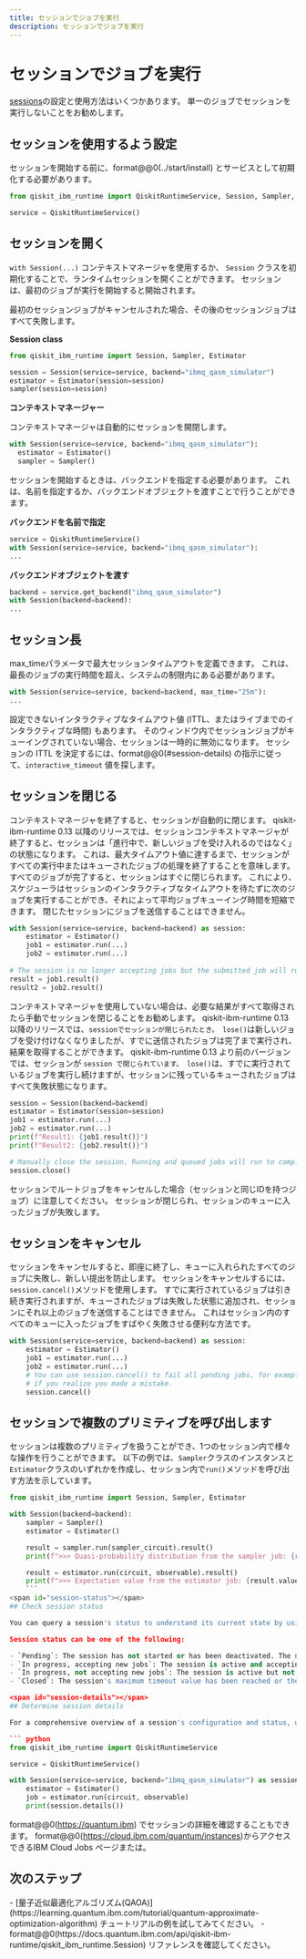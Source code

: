 ```yaml
---
title: セッションでジョブを実行
description: セッションでジョブを実行
---
```


# セッションでジョブを実行

[sessions](セッション)の設定と使用方法はいくつかあります。  単一のジョブでセッションを実行しないことをお勧めします。

## セッションを使用するよう設定

セッションを開始する前に、format@@0(../start/install) とサービスとして初期化する必要があります。

```python
from qiskit_ibm_runtime import QiskitRuntimeService, Session, Sampler, Estimator

service = QiskitRuntimeService()
```

## セッションを開く

`with Session(...)` コンテキストマネージャを使用するか、 `Session`
クラスを初期化することで、ランタイムセッションを開くことができます。 セッションは、最初のジョブが実行を開始すると開始されます。 

<Admonition type="note" title="Important">
    最初のセッションジョブがキャンセルされた場合、その後のセッションジョブはすべて失敗します。
</Admonition>

**Session class**

```python
from qiskit_ibm_runtime import Session, Sampler, Estimator

session = Session(service=service, backend="ibmq_qasm_simulator")
estimator = Estimator(session=session)
sampler(session=session)
```

**コンテキストマネージャー**

コンテキストマネージャは自動的にセッションを開閉します。

```python
with Session(service=service, backend="ibmq_qasm_simulator"):
  estimator = Estimator()
  sampler = Sampler()
```

セッションを開始するときは、バックエンドを指定する必要があります。 これは、名前を指定するか、バックエンドオブジェクトを渡すことで行うことができます。 

**バックエンドを名前で指定**

```python
service = QiskitRuntimeService()
with Session(service=service, backend="ibmq_qasm_simulator"):
...
```

**バックエンドオブジェクトを渡す** 

```python
backend = service.get_backend("ibmq_qasm_simulator")
with Session(backend=backend):
...
```

<span id="specify-length"></span>
## セッション長

max_timeパラメータで最大セッションタイムアウトを定義できます。 これは、最長のジョブの実行時間を超え、システムの制限内にある必要があります。 

```python
with Session(service=service, backend=backend, max_time="25m"):
...   
```

設定できないインタラクティブなタイムアウト値 (ITTL、またはライブまでのインタラクティブな時間) もあります。  そのウィンドウ内でセッションジョブがキューイングされていない場合、セッションは一時的に無効になります。 セッションの ITTL を決定するには、format@@0(#session-details) の指示に従って、`interactive_timeout` 値を探します。

<span id="close"></span>
## セッションを閉じる

コンテキストマネージャを終了すると、セッションが自動的に閉じます。 qiskit-ibm-runtime 0.13 以降のリリースでは、セッションコンテキストマネージャが終了すると、セッションは「進行中で、新しいジョブを受け入れるのではなく」の状態になります。 これは、最大タイムアウト値に達するまで、セッションがすべての実行中またはキューされたジョブの処理を終了することを意味します。 すべてのジョブが完了すると、セッションはすぐに閉じられます。 これにより、スケジューラはセッションのインタラクティブなタイムアウトを待たずに次のジョブを実行することができ、それによって平均ジョブキューイング時間を短縮できます。 閉じたセッションにジョブを送信することはできません。

```python
with Session(service=service, backend=backend) as session:
    estimator = Estimator()
    job1 = estimator.run(...)
    job2 = estimator.run(...)
    
# The session is no longer accepting jobs but the submitted job will run to completion.    
result = job1.result()
result2 = job2.result()
```

コンテキストマネージャを使用していない場合は、必要な結果がすべて取得されたら手動でセッションを閉じることをお勧めします。 qiskit-ibm-runtime 0.13 以降のリリースでは、`sessionでセッションが閉じられたとき。 lose()`は新しいジョブを受け付けなくなりましたが、すでに送信されたジョブは完了まで実行され、結果を取得することができます。 qiskit-ibm-runtime 0.13 より前のバージョンでは、セッションが `session で閉じられています。 lose()`は、すでに実行されているジョブを実行し続けますが、セッションに残っているキューされたジョブはすべて失敗状態になります。

```python
session = Session(backend=backend)
estimator = Estimator(session=session)
job1 = estimator.run(...)
job2 = estimator.run(...)
print(f"Result1: {job1.result()}")
print(f"Result2: {job2.result()}")

# Manually close the session. Running and queued jobs will run to completion.
session.close()
```

<Admonition type="caution" title="When the root job is canceled">
セッションでルートジョブをキャンセルした場合（セッションと同じIDを持つジョブ）に注意してください。 セッションが閉じられ、セッションのキューに入ったジョブが失敗します。
</Admonition>

<span id="cancel"></span>
## セッションをキャンセル

セッションをキャンセルすると、即座に終了し、キューに入れられたすべてのジョブに失敗し、新しい提出を防止します。 セッションをキャンセルするには、`session.cancel()`メソッドを使用します。  すでに実行されているジョブは引き続き実行されますが、キューされたジョブは失敗した状態に追加され、セッションにそれ以上のジョブを送信することはできません。 これはセッション内のすべてのキューに入ったジョブをすばやく失敗させる便利な方法です。 

```python
with Session(service=service, backend=backend) as session:
    estimator = Estimator()
    job1 = estimator.run(...)
    job2 = estimator.run(...)
    # You can use session.cancel() to fail all pending jobs, for example, 
    # if you realize you made a mistake.
    session.cancel()
```

## セッションで複数のプリミティブを呼び出します

セッションは複数のプリミティブを扱うことができ、1つのセッション内で様々な操作を行うことができます。  以下の例では、`Sampler`クラスのインスタンスと`Estimator`クラスのいずれかを作成し、セッション内で`run()`メソッドを呼び出す方法を示しています。 

````python
from qiskit_ibm_runtime import Session, Sampler, Estimator

with Session(backend=backend):
    sampler = Sampler()
    estimator = Estimator()

    result = sampler.run(sampler_circuit).result()
    print(f">>> Quasi-probability distribution from the sampler job: {result.quasi_dists[0]}")

    result = estimator.run(circuit, observable).result()
    print(f">>> Expectation value from the estimator job: {result.values[0]}")
    ```
<span id="session-status"></span>
## Check session status

You can query a session's status to understand its current state by using  `session.status()` or on the Jobs page for your channel.

Session status can be one of the following:

- `Pending`: The session has not started or has been deactivated. The next session job needs to wait in the queue like other jobs. 
- `In progress, accepting new jobs`: The session is active and accepting new jobs.
- `In progress, not accepting new jobs`: The session is active but not accepting new jobs. Job submission to the session is rejected, but outstanding session jobs will run to completion. The session is automatically closed once all jobs finish. 
- `Closed`: The session's maximum timeout value has been reached or the session was explicitly closed.

<span id="session-details"></span>
## Determine session details

For a comprehensive overview of a session's configuration and status, use the  `session.details() method`. 

``` python
from qiskit_ibm_runtime import QiskitRuntimeService

service = QiskitRuntimeService()

with Session(service=service, backend="ibmq_qasm_simulator") as session:
    estimator = Estimator()
    job = estimator.run(circuit, observable)
    print(session.details())
````

 format@@0(https://quantum.ibm) でセッションの詳細を確認することもできます。 format@@0(https://cloud.ibm.com/quantum/instances)からアクセスできるIBM Cloud Jobs ページまたは。 

## 次のステップ

<Admonition type="tip" title="Recommendations">
  - [量子近似最適化アルゴリズム(QAOA)](https://learning.quantum.ibm.com/tutorial/quantum-approximate-optimization-algorithm) チュートリアルの例を試してみてください。 
  - format@@0(https://docs.quantum.ibm.com/api/qiskit-ibm-runtime/qiskit_ibm_runtime.Session) リファレンスを確認してください。
</Admonition>
